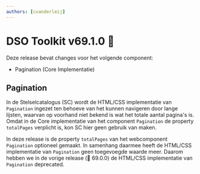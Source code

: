 ```yaml
---
authors: [cvanderleij]
---
```


# DSO Toolkit v69.1.0 🌻

Deze release bevat changes voor het volgende component:

- Pagination (Core Implementatie)

<!-- truncate -->

## Pagination

In de Stelselcatalogus (SC) wordt de HTML/CSS implementatie van `Pagination` ingezet ten behoeve van het
kunnen navigeren door lange lijsten, waarvan op voorhand niet bekend is wat het totale aantal pagina's is. Omdat in de
Core implementatie van het component `Pagination` de property `totalPages` verplicht is, kon SC hier geen gebruik van
maken.

In deze release is de property `totalPages` van het webcomponent `Pagination` optioneel gemaakt. In samenhang
daarmee heeft de HTML/CSS implementatie van `Pagination` geen toegevoegde waarde meer. Daarom hebben we in de
vorige release (💞 69.0.0) de HTML/CSS implementatie van `Pagination` deprecated.
